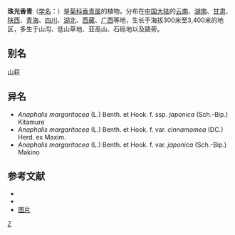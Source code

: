 {{Speciesbox 
| genus = Anaphalis
| species = margaritacea
| authority = (L.) Benth. et Hook. f.
| image =　Anapahlis margaritacea.jpg
| subdivision_ranks =[[变种|变种]]
| subdivision =
* 珠光香青 ''A. m.'' var. ''margaritacea''
* [[珠光香青线叶变种|珠光香青线叶变种]] ''A. m.'' var. ''japonica''
* [[珠光香青黄褐|珠光香青黄褐]] ''A. m.'' var. ''cinnamomea''
}}

'''珠光香青'''（[[学名|学名]]：{{lang|la|''Anaphalis margaritacea''}}）是[[菊科|菊科]][[香青属|香青属]]的植物。分布在[[中国大陆|中国大陆]]的[[云南|云南]]、[[湖南|湖南]]、[[甘肃|甘肃]]、[[陕西|陕西]]、[[青海|青海]]、[[四川|四川]]、[[湖北|湖北]]、[[西藏|西藏]]、[[广西|广西]]等地，生长于海拔300米至3,400米的地区，多生于山沟、低山草地、亚高山、石砾地以及路旁。

== 别名 ==
山萩

== 异名 ==
* ''Anaphalis margaritacea'' (L.) Benth. et Hook. f. ssp. ''japonica'' (Sch.-Bip.) Kitamure
* ''Anaphalis margaritacea'' (L.) Benth. et Hook. f. var. ''cinnamomea'' (DC.) Herd. ex Maxim.
* ''Anaphalis margaritacea'' (L.) Benth. et Hook. f. var. ''japonica'' (Sch.-Bip.) Makino

== 参考文献 ==
<div class="references-small">
* {{cite web| url =http://www.bioinfo.cn/db05/KmzwSpecies.php?action=view&id=2785| title =珠光香青（原变种）| work =《中国高等植物数据库全库》| publisher =中国科学院微生物研究所| author =昆明植物研究所| accessdate =2009-02-23| deadurl =yes| archiveurl =https://web.archive.org/web/20160305043356/http://www.bioinfo.cn/db05/KmzwSpecies.php?action=view&id=2785| archivedate =2016-03-05}}
* {{CPNI| zh=珠光香青线叶变种 | id=178-36248 | binomial=Anaphalis margaritacea | authority=(Sch.-Bip.) Makino | var=japonica | accessdate=2013-01-18}}
* [https://img.lrgarden.cn/feed_pic/159/62/1000287903_1000013406_1499922430.jpg 图片]
</div>
{{Taxonbar|from=Q2365610}}

[[Category:香青属|Z]]
